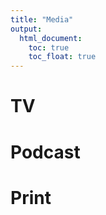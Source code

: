 ```yaml
---
title: "Media"
output:
  html_document: 
    toc: true
    toc_float: true
---
```


# TV

# Podcast

# Print
